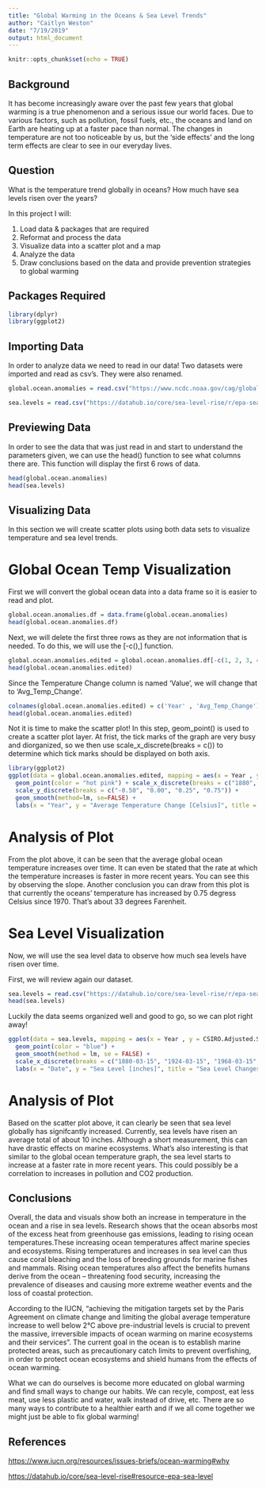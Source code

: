 ```yaml
---
title: "Global Warming in the Oceans & Sea Level Trends"
author: "Caitlyn Weston"
date: "7/19/2019"
output: html_document
---
```


```r
knitr::opts_chunk$set(echo = TRUE)
```

## Background

It has become increasingly aware over the past few years that global warming is a true phenomenon and a serious issue our world faces. Due to various factors, such as pollution, fossil fuels, etc., the oceans and land on Earth are heating up at a faster pace than normal.  The changes in temperature are not too noticeable by us, but the 'side effects' and the long term effects are clear to see in our everyday lives. 

## Question

What is the temperature trend globally in oceans? How much have sea levels risen over the years?

In this project I will:

1. Load data & packages that are required
2. Reformat and process the data
3. Visualize data into a scatter plot and a map
4. Analyze the data
5. Draw conclusions based on the data and provide prevention strategies to global warming

## Packages Required

```r

library(dplyr)
library(ggplot2)
```


## Importing Data
In order to analyze data we need to read in our data! Two datasets were imported and read as csv's. They were also renamed. 

```r

global.ocean.anomalies = read.csv("https://www.ncdc.noaa.gov/cag/global/time-series/globe/ocean/ytd/12/1880-2017.csv")

sea.levels = read.csv("https://datahub.io/core/sea-level-rise/r/epa-sea-level.csv")
```


## Previewing Data
In order to see the data that was just read in and start to understand the parameters given, we can use the head() function to see what columns there are. This function will display the first 6 rows of data. 

```r
head(global.ocean.anomalies)                     
head(sea.levels)
```

## Visualizing Data
In this section we will create scatter plots using both data sets to visualize temperature and sea level trends.

# Global Ocean Temp Visualization
First we will convert the global ocean data into a data frame so it is easier to read and plot. 

```r
global.ocean.anomalies.df = data.frame(global.ocean.anomalies)
head(global.ocean.anomalies.df)
```

Next, we will delete the first three rows as they are not information that is needed. To do this, we will use the [-c(),] function.

```r
global.ocean.anomalies.edited = global.ocean.anomalies.df[-c(1, 2, 3, 4),]
head(global.ocean.anomalies.edited)
```

Since the Temperature Change column is named 'Value', we will change that to 'Avg_Temp_Change'.

```r
colnames(global.ocean.anomalies.edited) = c('Year' , 'Avg_Temp_Change')
head(global.ocean.anomalies.edited)
```

Not it is time to make the scatter plot! In this step, geom_point() is used to create a scatter plot layer. At frist, the tick marks of the graph are very busy and diorganized, so we then use scale_x_discrete(breaks = c()) to determine which tick marks should be displayed on both axis.

```r
library(ggplot2)
ggplot(data = global.ocean.anomalies.edited, mapping = aes(x = Year , y = Avg_Temp_Change)) + 
  geom_point(color = "hot pink") + scale_x_discrete(breaks = c("1880", "1930", "1970", "2017")) + 
  scale_y_discrete(breaks = c("-0.50", "0.00", "0.25", "0.75")) + 
  geom_smooth(method=lm, se=FALSE) + 
  labs(x = "Year", y = "Average Temperature Change [Celsius]", title = "Global Ocean Temperature Anomalies Over Time") 
```

# Analysis of Plot
From the plot above, it can be seen that the average global ocean temperature increases over time. It can even be stated that the rate at which the temperature increases is faster in more recent years. You can see this by observing the slope. Another conclusion you can draw from this plot is that currently the oceans' temperature has increased by 0.75 degress Celsius since 1970. That's about 33 degrees Farenheit.     

# Sea Level Visualization
Now, we will use the sea level data to observe how much sea levels have risen over time.

First, we will review again our dataset.

```r
sea.levels = read.csv("https://datahub.io/core/sea-level-rise/r/epa-sea-level.csv")
head(sea.levels)
```

Luckily the data seems organized well and good to go, so we can plot right away!

```r
ggplot(data = sea.levels, mapping = aes(x = Year , y = CSIRO.Adjusted.Sea.Level)) + 
  geom_point(color = "blue") + 
  geom_smooth(method = lm, se = FALSE) + 
  scale_x_discrete(breaks = c("1880-03-15", "1924-03-15", "1968-03-15", "2014-03-15")) + 
  labs(x = "Date", y = "Sea Level [inches]", title = "Sea Level Changes Over Time") 
```

# Analysis of Plot
Based on the scatter plot above, it can clearly be seen that sea level globally has signifcantly increased. Currently, sea levels have risen an average total of about 10 inches.  Although a short measurement, this can have drastic effects on marine ecosystems. What's also interesting is that similar to the global ocean temperature graph, the sea level starts to increase at a faster rate in more recent years. This could possibly be a correlation to increases in pollution and CO2 production. 

## Conclusions

Overall, the data and visuals show both an increase in temperature in the ocean and a rise in sea levels.  Research shows that the ocean absorbs most of the excess heat from greenhouse gas emissions, leading to rising ocean temperatures.These increasing ocean temperatures affect marine species and ecosystems. Rising temperatures and increases in sea level can thus cause coral bleaching and the loss of breeding grounds for marine fishes and mammals. Rising ocean temperatures also affect the benefits humans derive from the ocean – threatening food security, increasing the prevalence of diseases and causing more extreme weather events and the loss of coastal protection.

According to the IUCN, "achieving the mitigation targets set by the Paris Agreement on climate change and limiting the global average temperature increase to well below 2°C above pre-industrial levels is crucial to prevent the massive, irreversible impacts of ocean warming on marine ecosystems and their services". The current goal in the ocean is to establish marine protected areas, such as precautionary catch limits to prevent overfishing, in order to protect ocean ecosystems and shield humans from the effects of ocean warming.

What we can do ourselves is become more educated on global warming and find small ways to change our habits.  We can recyle, compost, eat less meat, use less plastic and water, walk instead of drive, etc.  There are so many ways to contribute to a healthier earth and if we all come together we might just be able to fix global warming!

## References

<https://www.iucn.org/resources/issues-briefs/ocean-warming#why>

<https://datahub.io/core/sea-level-rise#resource-epa-sea-level>

